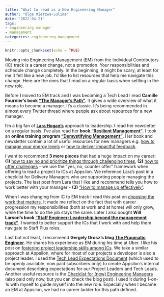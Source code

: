 ```yaml
---
title: "What to read as a New Engineering Manager"
author: "Olga Mierzwa-Sulima"
date: '2022-04-21'
tags:
- engineering manager
- management
categories: engineering-management
---
```


```r
knitr::opts_chunk$set(echo = TRUE)
```

Moving into Engineering Management (EM) from the Individual Contributors (IC) track is a career change, not a promotion. Your responsibilities and schedule change completely. In the beginning, it might be scary, at least for me it felt like a new job. I’d like to list resources that help me navigate this change. Here are the ones that I read on a regular basis when settling in the new role.

Before I moved to EM track and I was becoming a Tech Lead I read **Camille Fournier’s book [“The Manager’s Path”](amazon.com/Managers-Path-Leaders-Navigating-Growth/dp/1491973897)**. It gives a wide overview of what it means to become a manager. It’s a classic. It’s being recommended in almost every Twitter thread where people ask about resources for a new manager.

I’m a big fan of **[Lara Hogan’s](https://larahogan.me/)** approach to leadership. I read her newsletter on a regular basis. I’ve also read her **book [“Resilient Management”](https://abookapart.com/products/resilient-management)**. I took an **online training program [“Demystifying Management”](https://courses.wherewithall.com/bundles/demystifying-management)**. Her book and newsletter contain a lot of useful resources for new managers e.g. [how to manage your energy levels](https://larahogan.me/blog/manager-energy-drain/) or [how to deliver impactful feedback](https://larahogan.me/blog/feedback-equation/).

I want to recommend **3 more pieces** that had a huge impact on my career: **(1)** [how to say no and prioritize things through challenging times](https://larahogan.me/blog/how-to-say-no-right-now/), **(2)** [how to offer challenges](https://larahogan.me/blog/benefits-offering-challenges/) - we use the “yes, no, counter offer” framework when offering to lead a project to ICs at Appsilon. We reference Lara's post in a checklist for Delivery Managers who are supporting people managing the projects. The last post from Lara that I like and recommend tells you how to work better with your manager - **(3)** [“How to manage up effectively”](https://larahogan.me/blog/how-to-manage-up/).

When I was changing from IC to EM track I read this post on [choosing the work that matters](https://lethain.com/work-on-what-matters/). It made me reflect on the fact that with career progression my responsibilities (both at work and at home) will only grow, while the time to do the job stays the same. Later I also bought **Will Larson’s book [“Staff Engineer: Leadership beyond the management track”](https://staffeng.com/book)**. I wanted to better support the ICs that I work with and help them navigate to Staff Plus roles.

Last but not least, I recommend **Gergely Orosz's blog [The Pragmatic Engineer](https://blog.pragmaticengineer.com/)**. He shares his experience as EM during his time at Uber. I like his post on [fostering project leadership skills among ICs](https://blog.pragmaticengineer.com/a-team-where-everyone-is-a-leader/). We take a similar approach at Appsilon, where for most of our projects a developer is also a project leader. I used the [Tech Lead Expectations Document](https://newsletter.pragmaticengineer.com/p/templates-as-inspiration-for-engineering?s=r) (which used to be openly available, now paid subscribers only) to create Appsilon’s internal document describing expectations for our Project Leaders and Tech Leads. Another useful resource is the [Checklist for (new) Engineering Managers](https://blog.pragmaticengineer.com/checklist-for-first-time-managers/) (also paid only now, but you can check the blog post). I used it during 1-on-1s with myself to guide myself into the new role. Especially when I became an EM at Appsilon, we had no career ladder for this path defined.
